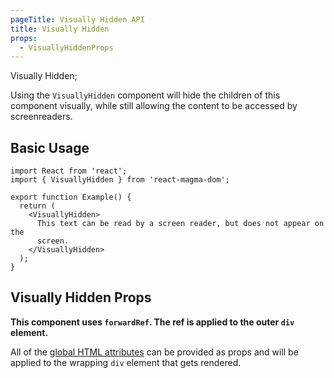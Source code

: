 ```yaml
---
pageTitle: Visually Hidden API
title: Visually Hidden
props:
  - VisuallyHiddenProps
---
```


<DocsHeading type="api">Visually Hidden</DocsHeading>;

Using the `VisuallyHidden` component will hide the children of this component visually, while still allowing the content to be accessed by screenreaders.

## Basic Usage

```tsx codesandbox=magma
import React from 'react';
import { VisuallyHidden } from 'react-magma-dom';

export function Example() {
  return (
    <VisuallyHidden>
      This text can be read by a screen reader, but does not appear on the
      screen.
    </VisuallyHidden>
  );
}
```

## Visually Hidden Props

**This component uses `forwardRef`. The ref is applied to the outer `div` element.**

All of the [global HTML attributes](https://developer.mozilla.org/en-US/docs/Web/HTML/Global_attributes) can be provided as props and will be applied to the wrapping `div` element that gets rendered.

<VisuallyHiddenProps />

